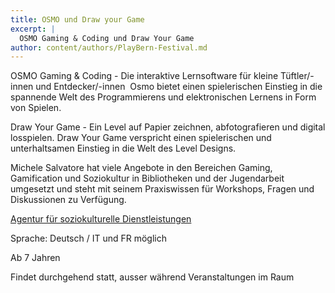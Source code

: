 ```yaml
---
title: OSMO und Draw your Game
excerpt: |
  OSMO Gaming & Coding und Draw Your Game
author: content/authors/PlayBern-Festival.md
---
```


OSMO Gaming & Coding - Die interaktive Lernsoftware für kleine Tüftler/-innen und Entdecker/-innen 
Osmo bietet einen spielerischen Einstieg in die spannende Welt des Programmierens und elektronischen Lernens in Form von Spielen.

Draw Your Game - Ein Level auf Papier zeichnen, abfotografieren und digital losspielen. Draw Your Game verspricht einen spielerischen und unterhaltsamen Einstieg in die Welt des Level Designs.

Michele Salvatore hat viele Angebote in den Bereichen Gaming, Gamification und Soziokultur in Bibliotheken und der Jugendarbeit umgesetzt und steht mit seinem Praxiswissen für Workshops, Fragen und Diskussionen zu Verfügung. 

[Agentur für soziokulturelle Dienstleistungen](https://shochzwei.ch/hello-world/)

Sprache: Deutsch / IT und FR möglich

Ab 7 Jahren

Findet durchgehend statt, ausser während Veranstaltungen im Raum
